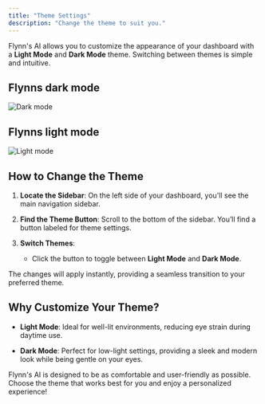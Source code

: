 ```yaml
---
title: "Theme Settings"
description: "Change the theme to suit you."
---
```


Flynn's AI allows you to customize the appearance of your dashboard with a **Light Mode** and **Dark Mode** theme. Switching between themes is simple and intuitive.

## Flynns dark mode

![Dark mode](/images/flynnsdarkmode.png)

## Flynns light mode

![Light mode](/images/flynnslightmode.png)

## How to Change the Theme

1. **Locate the Sidebar**: On the left side of your dashboard, you'll see the main navigation sidebar.

2. **Find the Theme Button**: Scroll to the bottom of the sidebar. You’ll find a button labeled for theme settings.

3. **Switch Themes**:

   * Click the button to toggle between **Light Mode** and **Dark Mode**.

The changes will apply instantly, providing a seamless transition to your preferred theme.

## Why Customize Your Theme?

* **Light Mode**: Ideal for well-lit environments, reducing eye strain during daytime use.

* **Dark Mode**: Perfect for low-light settings, providing a sleek and modern look while being gentle on your eyes.

Flynn's AI is designed to be as comfortable and user-friendly as possible. Choose the theme that works best for you and enjoy a personalized experience!